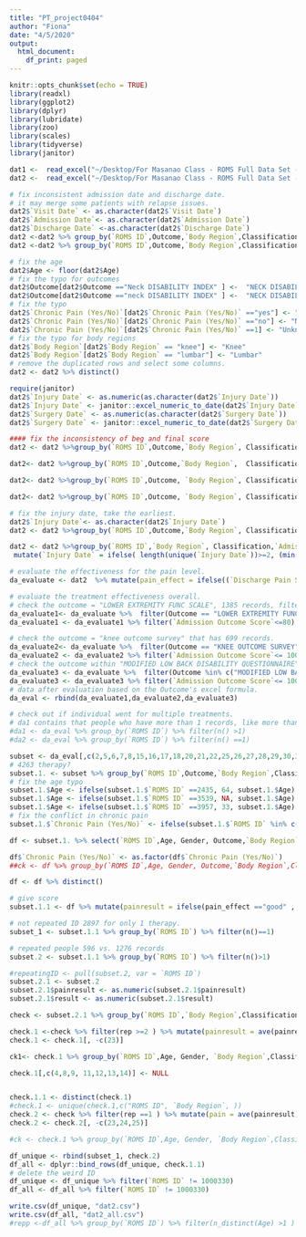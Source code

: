 ```yaml
---
title: "PT_project0404"
author: "Fiona"
date: "4/5/2020"
output:
  html_document:
    df_print: paged
---
```

```r
knitr::opts_chunk$set(echo = TRUE)
library(readxl)
library(ggplot2)
library(dplyr)
library(lubridate)
library(zoo)
library(scales)
library(tidyverse)
library(janitor)
```

```r
dat1 <-  read_excel("~/Desktop/For Masanao Class - ROMS Full Data Set - March 19th, 2019 Upload.xlsx",sheet = 1)
dat2 <-  read_excel("~/Desktop/For Masanao Class - ROMS Full Data Set - March 19th, 2019 Upload.xlsx",sheet = 2)

# fix inconsistent admission date and discharge date.
# it may merge some patients with relapse issues.
dat2$`Visit Date` <- as.character(dat2$`Visit Date`)
dat2$`Admission Date`<- as.character(dat2$`Admission Date`)
dat2$`Discharge Date` <-as.character(dat2$`Discharge Date`)
dat2 <-dat2 %>% group_by(`ROMS ID`,Outcome,`Body Region`,Classification, `Discharge Date`) %>% mutate(`Admission Date` = ifelse(length(unique(`Admission Date`)) >=2, min(`Admission Date`),`Admission Date`))
dat2 <-dat2 %>% group_by(`ROMS ID`,Outcome,`Body Region`,Classification, `Admission Date`) %>% mutate(`Discharge Date` = ifelse(length(unique(`Discharge Date`)) >=2, max(`Discharge Date`),`Discharge Date`))
```
```r
# fix the age
dat2$Age <- floor(dat2$Age) 
# fix the typo for outcomes
dat2$Outcome[dat2$Outcome =="Neck DISABILITY INDEX" ] <-  "NECK DISABILITY INDEX"
dat2$Outcome[dat2$Outcome =="neck DISABILITY INDEX" ] <-  "NECK DISABILITY INDEX"
# fix the typo
dat2$`Chronic Pain (Yes/No)`[dat2$`Chronic Pain (Yes/No)` =="yes"] <- "Yes"
dat2$`Chronic Pain (Yes/No)`[dat2$`Chronic Pain (Yes/No)` =="no"] <- "No"
dat2$`Chronic Pain (Yes/No)`[dat2$`Chronic Pain (Yes/No)` ==1] <- "Unknown"
# fix the typo for body regions
dat2$`Body Region`[dat2$`Body Region` == "knee"] <- "Knee"
dat2$`Body Region`[dat2$`Body Region` == "lumbar"] <- "Lumbar"
# remove the duplicated rows and select some columns.
dat2 <- dat2 %>% distinct() 

require(janitor)
dat2$`Injury Date` <- as.numeric(as.character(dat2$`Injury Date`))
dat2$`Injury Date` <- janitor::excel_numeric_to_date(dat2$`Injury Date`, date_system = "modern")
dat2$`Surgery Date` <- as.numeric(as.character(dat2$`Surgery Date`))
dat2$`Surgery Date` <- janitor::excel_numeric_to_date(dat2$`Surgery Date`, date_system = "modern")
```
```r
#### fix the inconsistency of beg and final score
dat2 <- dat2 %>%group_by(`ROMS ID`,Outcome,`Body Region`, Classification,`Admission Date`,`Discharge Date`) %>% mutate(`Admission Pain` = ifelse( length(unique(`Admission Pain`))>=2, (first(`Visit Pain Score`) ), `Admission Pain` ))

dat2<- dat2 %>%group_by(`ROMS ID`,Outcome,`Body Region`,  Classification,`Admission Date`,`Discharge Date`) %>% mutate(`Admission Outcome Score` = ifelse( length(unique(`Admission Outcome Score`))>=2, (first(`Visit Outcome Score`) ), `Admission Outcome Score` ))

dat2<- dat2 %>%group_by(`ROMS ID`,Outcome, `Body Region`, Classification,`Admission Date`,`Discharge Date`) %>% mutate(`Discharge Pain Score`= ifelse( length(unique(`Discharge Pain Score`))>=2, (last(`Visit Pain Score`) ), `Discharge Pain Score` ))

dat2<- dat2 %>%group_by(`ROMS ID`,Outcome, `Body Region`, Classification,`Admission Date`,`Discharge Date`) %>% mutate(`Discharge Outcome Score`= ifelse( length(unique(`Discharge Outcome Score`))>=2, (last(`Visit Outcome Score`) ), `Discharge Outcome Score` ))

```
```r
# fix the injury date, take the earliest.
dat2$`Injury Date`<- as.character(dat2$`Injury Date`)
dat2 <- dat2 %>%group_by(`ROMS ID`,Outcome,`Body Region`, Classification,`Admission Date`,`Discharge Date`) %>% mutate(`Injury Date` = ifelse( length(unique(`Injury Date`))>=2, (min(`Injury Date`) ), `Injury Date` ))

dat2 <- dat2 %>%group_by(`ROMS ID`,`Body Region`, Classification,`Admission Date`,`Discharge Date`)%>% 
 mutate(`Injury Date` = ifelse( length(unique(`Injury Date`))>=2, (min(`Injury Date`) ), `Injury Date` ))

```

```r
# evaluate the effectiveness for the pain level.
da_evaluate <- dat2  %>% mutate(pain_effect = ifelse((`Discharge Pain Score`-`Admission Pain`) <= -2 & `Admission Pain` >= 2, "good",ifelse(`Admission Pain` < 2 &`Discharge Pain Score`==0, "good","bad" )))

# evaluate the treatment effectiveness overall.
# check the outcome = "LOWER EXTREMITY FUNC SCALE", 1385 records, filter the wrong scale and get 1341 records.
da_evaluate1<- da_evaluate %>%  filter(Outcome == "LOWER EXTREMITY FUNC SCALE") %>% mutate(effect_all = ifelse(`Admission Outcome Score`<71 & (`Discharge Outcome Score`-`Admission Outcome Score`) >= 9, "good", ifelse(`Admission Outcome Score`>=71 & `Discharge Outcome Score`==80, "good", "bad"))) #%>% filter(`Admission Outcome Score`<=80 & da$`Discharge Outcome Score` <=80)
da_evaluate1 <- da_evaluate1 %>% filter(`Admission Outcome Score`<=80) %>% filter(`Discharge Outcome Score` <=80) 

# check the outcome = "knee outcome survey" that has 699 records.
da_evaluate2<- da_evaluate %>%  filter(Outcome == "KNEE OUTCOME SURVEY") %>% mutate(effect_all = ifelse(`Admission Outcome Score`<91 & (`Discharge Outcome Score`-`Admission Outcome Score`) >= 9, "good", ifelse(`Admission Outcome Score`>=91 & `Discharge Outcome Score`==100, "good", "bad"))) 
da_evaluate2 <- da_evaluate2 %>% filter(`Admission Outcome Score`<= 100) %>% filter(`Discharge Outcome Score` <=100) 
# check the outcome within "MODIFIED LOW BACK DISABILITY QUESTIONNAIRE","Quick DASH","NECK DISABILITY INDEX"
da_evaluate3 <- da_evaluate %>%  filter(Outcome %in% c("MODIFIED LOW BACK DISABILITY QUESTIONNAIRE","Quick DASH","NECK DISABILITY INDEX")) %>% mutate(effect_all = ifelse(`Admission Outcome Score`>10 & (`Discharge Outcome Score`-`Admission Outcome Score`) <= -10, "good", ifelse(`Admission Outcome Score` <=10 & `Discharge Outcome Score`==0, "good", "bad"))) 
da_evaluate3 <- da_evaluate3 %>% filter(`Admission Outcome Score`<= 100) %>% filter(`Discharge Outcome Score` <=100) 
# data after evaluation based on the Outcome's excel formula.
da_eval <- rbind(da_evaluate1,da_evaluate2,da_evaluate3)

# check out if individual went for multiple treatments.
# da1 contains that people who have more than 1 records, like more than one types outcomes, different duration, more than one score results in the same day which seems like written by mistake.
#da1 <- da_eval %>% group_by(`ROMS ID`) %>% filter(n() >1)
#da2 <- da_eval %>% group_by(`ROMS ID`) %>% filter(n() ==1)
```

```r
subset <- da_eval[,c(2,5,6,7,8,15,16,17,18,20,21,22,25,26,27,28,29,30,31,32,33,37,38)]
# 4263 therapy?
subset.1. <- subset %>% group_by(`ROMS ID`,Outcome,`Body Region`,Classification, `Admission Date`,`Admission Outcome Score`,`Admission Pain`,`Discharge Date`,`Discharge Outcome Score`,`Discharge Pain Score`, pain_effect, effect_all) %>%  mutate(visit = n(), duration = ymd(`Discharge Date`)-ymd(`Admission Date`),age = Age, Gender = `Sex (1=male, 2=female)`,`Injury Date`,Surgical,`Chronic Pain (Yes/No)`,`Payer Category`)
# fix the age typo
subset.1.$Age <- ifelse(subset.1.$`ROMS ID` ==2435, 64, subset.1.$Age)
subset.1.$Age <- ifelse(subset.1.$`ROMS ID` ==3539, NA, subset.1.$Age)
subset.1.$Age <- ifelse(subset.1.$`ROMS ID` ==3957, 33, subset.1.$Age)
# fix the conflict in chronic pain
subset.1.$`Chronic Pain (Yes/No)` <- ifelse(subset.1.$`ROMS ID` %in% c(2435,2920,1418,2739), "Unknown", subset.1.$`Chronic Pain (Yes/No)`)

df <- subset.1. %>% select(`ROMS ID`,Age, Gender, Outcome,`Body Region`,Classification, `Admission Date`,`Admission Outcome Score`,`Admission Pain`,`Discharge Date`,`Discharge Outcome Score`,`Discharge Pain Score`, pain_effect, effect_all,visit, duration,`Injury Date`,Surgical,`Chronic Pain (Yes/No)`,`Payer Category`)

df$`Chronic Pain (Yes/No)` <- as.factor(df$`Chronic Pain (Yes/No)`)
##ck <- df %>% group_by(`ROMS ID`,Age, Gender, Outcome,`Body Region`,Classification)%>% filter(n_distinct(`Payer Category`)>1)

df <- df %>% distinct()

# give score 
subset.1.1 <- df %>% mutate(painresult = ifelse(pain_effect =="good" , 1, 0)) %>% mutate(result = ifelse(effect_all =="good" , 1, 0))

# not repeated ID 2897 for only 1 therapy.
subset_1 <- subset.1.1 %>% group_by(`ROMS ID`) %>% filter(n()==1)

# repeated people 596 vs. 1276 records
subset.2 <- subset.1.1 %>% group_by(`ROMS ID`) %>% filter(n()>1)

#repeatingID <- pull(subset.2, var = `ROMS ID`)
subset.2.1 <- subset.2 
subset.2.1$painresult <- as.numeric(subset.2.1$painresult)
subset.2.1$result <- as.numeric(subset.2.1$result)

```

```r
check <- subset.2.1 %>% group_by(`ROMS ID`,`Body Region`,Classification, `Admission Date`,`Discharge Date` )%>% mutate(rep = n_distinct(Outcome))

check.1 <-check %>% filter(rep >=2 ) %>% mutate(painresult = ave(painresult),  result = ave(result),visit = ave(visit), duration = ave(duration))
check.1 <- check.1[, -c(23)]

ck1<- check.1 %>% group_by(`ROMS ID`,Age, Gender, `Body Region`,Classification) %>% filter(n_distinct(`Injury Date`)>1)

check.1[,c(4,8,9, 11,12,13,14)] <- NULL


check.1.1 <- distinct(check.1)
#check.1 <- unique(check.1,c("ROMS ID", `Body Region`, ))
check.2 <- check %>% filter(rep ==1 ) %>% mutate(pain = ave(painresult),  effectiveness = ave(result),visit = ave(visit), duration = ave(duration))
check.2 <- check.2[, -c(23,24,25)]

#ck <- check.1 %>% group_by(`ROMS ID`,Age, Gender, `Body Region`,Classification) %>% filter(n_distinct(`Chronic Pain (Yes/No)`)>1)

```


```r
df_unique <- rbind(subset_1, check.2)
df_all <- dplyr::bind_rows(df_unique, check.1.1)
# delete the weird ID 
df_unique <- df_unique %>% filter(`ROMS ID` != 1000330)
df_all <- df_all %>% filter(`ROMS ID` != 1000330)

write.csv(df_unique, "dat2.csv")
write.csv(df_all, "dat2_all.csv")
#repp <-df_all %>% group_by(`ROMS ID`) %>% filter(n_distinct(Age) >1 )
```



